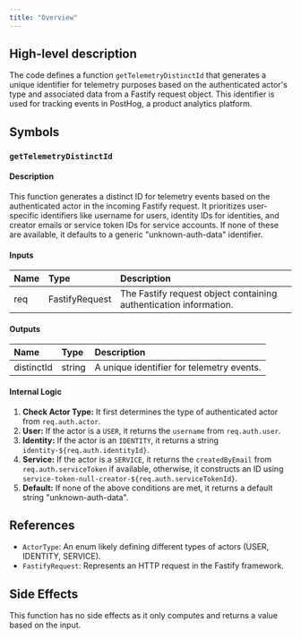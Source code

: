 ```yaml
---
title: "Overview"
---
```


## High-level description
The code defines a function `getTelemetryDistinctId` that generates a unique identifier for telemetry purposes based on the authenticated actor's type and associated data from a Fastify request object. This identifier is used for tracking events in PostHog, a product analytics platform.

## Symbols

### `getTelemetryDistinctId`
#### Description
This function generates a distinct ID for telemetry events based on the authenticated actor in the incoming Fastify request. It prioritizes user-specific identifiers like username for users, identity IDs for identities, and creator emails or service token IDs for service accounts. If none of these are available, it defaults to a generic "unknown-auth-data" identifier.

#### Inputs
| Name | Type | Description |
|:-----|:-----|:------------|
| req | FastifyRequest | The Fastify request object containing authentication information. |

#### Outputs
| Name | Type | Description |
|:-----|:-----|:------------|
| distinctId | string | A unique identifier for telemetry events. |

#### Internal Logic
1. **Check Actor Type:** It first determines the type of authenticated actor from `req.auth.actor`.
2. **User:** If the actor is a `USER`, it returns the `username` from `req.auth.user`.
3. **Identity:** If the actor is an `IDENTITY`, it returns a string `identity-${req.auth.identityId}`.
4. **Service:** If the actor is a `SERVICE`, it returns the `createdByEmail` from `req.auth.serviceToken` if available, otherwise, it constructs an ID using `service-token-null-creator-${req.auth.serviceTokenId}`.
5. **Default:** If none of the above conditions are met, it returns a default string "unknown-auth-data".

## References
- `ActorType`: An enum likely defining different types of actors (USER, IDENTITY, SERVICE).
- `FastifyRequest`:  Represents an HTTP request in the Fastify framework.

## Side Effects
This function has no side effects as it only computes and returns a value based on the input.
